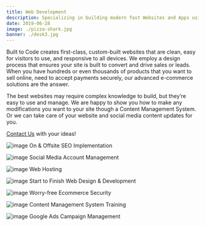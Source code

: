 ```yaml
---
title: Web Development
description: Specializing in building modern fast Websites and Apps using the latest and greatest tech
date: 2019-06-28
image: ./pizza-shark.jpg
banner: ./desk3.jpg
---
```


Built to Code creates first-class, custom-built websites that are clean, easy for visitors to use, and responsive to all devices. We employ a design process that ensures your site is built to convert and drive sales or leads. When you have hundreds or even thousands of products that you want to sell online, need to accept payments securely, our advanced e-commerce solutions are the answer.  
  
The best websites may require complex knowledge to build, but they’re easy to use and manage. We are happy to show you how to make any modifications you want to your site though a Content Management System. Or we can take care of your website and social media content updates for you.  
  
[Contact Us](/contact) with your ideas! 

<Row>
<Col>

![image](./seo.jpg)
On & Offsite SEO Implementation
</Col>
<Col>

![image](./social-media.jpg)
Social Media Account Management
</Col>
<Col>

![image](./server.jpg)
Web Hosting

</Col>
</Row>

<Row>
<Col>

![image](./two-monitors.jpg)
Start to Finish Web Design & Development
</Col>
</Row>

<Row>
<Col>

![image](./internet-security.jpg)
Worry-free Ecommerce Security
</Col>
<Col>

![image](./computer-training.jpg)
Content Management System Training

</Col>
<Col>

![image](./google-ads.jpg)
Google Ads Campaign Management 
</Col>
</Row>